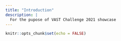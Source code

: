 ---
title: "Introduction"
description: |
  For the pupose of VAST Challenge 2021 showcase
---

```{r setup, include=FALSE}
knitr::opts_chunk$set(echo = FALSE)
```

